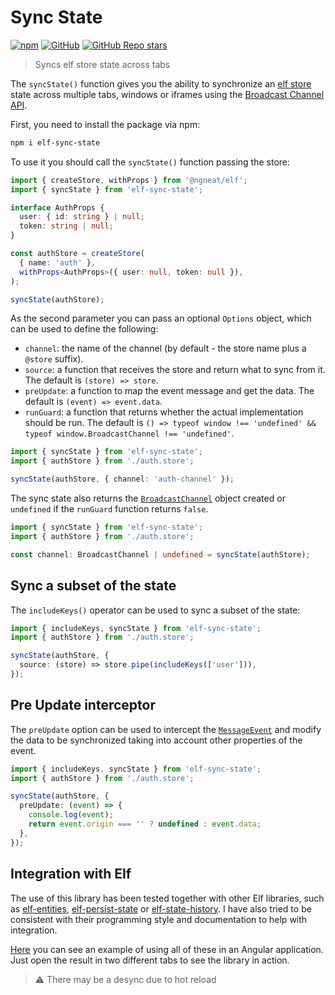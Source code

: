 # Sync State

[![npm](https://img.shields.io/npm/v/elf-sync-state?logo=npm&style=flat-square)](https://www.npmjs.com/package/elf-sync-state) [![GitHub](https://img.shields.io/github/license/ricardojbarrios/elf-sync-state?style=flat-square)](https://github.com/RicardoJBarrios/elf-sync-state/blob/main/LICENSE.md) [![GitHub Repo stars](https://img.shields.io/github/stars/ricardojbarrios/elf-sync-state?logo=github&style=flat-square)](https://github.com/RicardoJBarrios/elf-sync-state)

> Syncs elf store state across tabs

The `syncState()` function gives you the ability to synchronize an [elf store](https://ngneat.github.io/elf/) state across multiple tabs, windows or iframes using the [Broadcast Channel API](https://developer.mozilla.org/en-US/docs/Web/API/Broadcast_Channel_API).

First, you need to install the package via npm:

```bash
npm i elf-sync-state
```

To use it you should call the `syncState()` function passing the store:

```ts
import { createStore, withProps } from '@ngneat/elf';
import { syncState } from 'elf-sync-state';

interface AuthProps {
  user: { id: string } | null;
  token: string | null;
}

const authStore = createStore(
  { name: 'auth' },
  withProps<AuthProps>({ user: null, token: null }),
);

syncState(authStore);
```

As the second parameter you can pass an optional `Options` object, which can be used to define the following:

- `channel`: the name of the channel (by default - the store name plus a `@store` suffix).
- `source`: a function that receives the store and return what to sync from it. The default is `(store) => store`.
- `preUpdate`: a function to map the event message and get the data. The default is `(event) => event.data`.
- `runGuard`: a function that returns whether the actual implementation should be run. The default is `() => typeof window !== 'undefined' && typeof window.BroadcastChannel !== 'undefined'`.

```ts
import { syncState } from 'elf-sync-state';
import { authStore } from './auth.store';

syncState(authStore, { channel: 'auth-channel' });
```

The sync state also returns the [`BroadcastChannel`](https://developer.mozilla.org/en-US/docs/Web/API/BroadcastChannel) object created or `undefined` if the `runGuard` function returns `false`.

```ts
import { syncState } from 'elf-sync-state';
import { authStore } from './auth.store';

const channel: BroadcastChannel | undefined = syncState(authStore);
```

## Sync a subset of the state

The `includeKeys()` operator can be used to sync a subset of the state:

```ts
import { includeKeys, syncState } from 'elf-sync-state';
import { authStore } from './auth.store';

syncState(authStore, {
  source: (store) => store.pipe(includeKeys(['user'])),
});
```

## Pre Update interceptor

The `preUpdate` option can be used to intercept the [`MessageEvent`](https://developer.mozilla.org/en-US/docs/Web/API/MessageEvent)
and modify the data to be synchronized taking into account other properties of the event.

```ts
import { includeKeys, syncState } from 'elf-sync-state';
import { authStore } from './auth.store';

syncState(authStore, {
  preUpdate: (event) => {
    console.log(event);
    return event.origin === '' ? undefined : event.data;
  },
});
```

## Integration with Elf

The use of this library has been tested together with other Elf libraries, such as [elf-entities](../features/entities-management/entities), [elf-persist-state](../features/persist-state) or [elf-state-history](../features/history). I have also tried to be consistent with their programming style and documentation to help with integration.

[Here](https://stackblitz.com/edit/angular-elf-sync-state?devToolsHeight=33&file=src/app/todo.repository.ts) you can see an example of using all of these in an Angular application. Just open the result in two different tabs to see the library in action.

> :warning: There may be a desync due to hot reload
